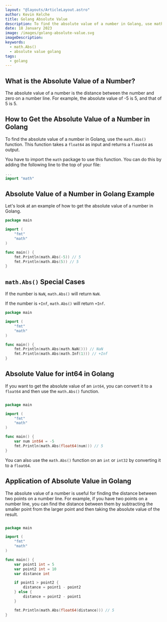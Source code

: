```yaml
---
layout: "@layouts/ArticleLayout.astro"
author: Kevin Kelche
title: Golang Absolute Value
description: To find the absolute value of a number in Golang, use math. The Abs() function. This function takes a float64 as input and returns a float64 as output.
date: 18 January 2023
image: /images/golang-absolute-value.svg
imageDescription:
keywords:
  - math.Abs()
  - absolute value golang
tags:
  - golang
---
```



## What is the Absolute Value of a Number? <SectionLink id="what-is-the-absolute-value-of-a-number" />

The absolute value of a number is the distance between the number and zero on a number line. For example, the absolute value of -5 is 5, and that of 5 is 5.

## How to Get the Absolute Value of a Number in Golang <SectionLink id="how-to-get-the-absolute-value-of-a-number-in-golang" />

To find the absolute value of a number in Golang, use the `math.Abs()` function. This function takes a `float64` as input and returns a `float64` as output.

You have to import the `math` package to use this function. You can do this by adding the following line to the top of your file:

```go
...
import "math"
```

## Absolute Value of a Number in Golang Example <SectionLink id="absolute-value-of-a-number-in-golang-example" />

Let's look at an example of how to get the absolute value of a number in Golang.

```go
package main

import (
    "fmt"
    "math"
)

func main() {
    fmt.Println(math.Abs(-5)) // 5
    fmt.Println(math.Abs(5)) // 5
}
```

## `math.Abs()` Special Cases

If the number is `NaN`, `math.Abs()` will return `NaN`.

If the number is `+Inf`, `math.Abs()` will return `+Inf`.

```go
package main

import (
    "fmt"
    "math"
)

func main() {
    fmt.Println(math.Abs(math.NaN())) // NaN
    fmt.Println(math.Abs(math.Inf(1))) // +Inf
}
```

## Absolute Value for int64 in Golang <SectionLink id="absolute-value-for-int64-in-golang" />

If you want to get the absolute value of an `int64`, you can convert it to a `float64` and then use the `math.Abs()` function.

```go

package main

import (
    "fmt"
    "math"
)

func main() {
    var num int64 = -5
    fmt.Println(math.Abs(float64(num))) // 5
}
```

You can also use the `math.Abs()` function on an `int` or `int32` by converting it to a `float64`.

## Application of Absolute Value in Golang <SectionLink id="application-of-absolute-value-in-golang" />

The absolute value of a number is useful for finding the distance between two points on a number line. For example, if you have two points on a number line, you can find the distance between them by subtracting the smaller point from the larger point and then taking the absolute value of the result.

```go title="example.go"

package main

import (
    "fmt"
    "math"
)

func main() {
    var point1 int = 5
    var point2 int = 10
    var distance int

    if point1 > point2 {
        distance = point1 - point2
    } else {
        distance = point2 - point1
    }

    fmt.Println(math.Abs(float64(distance))) // 5
}
```
